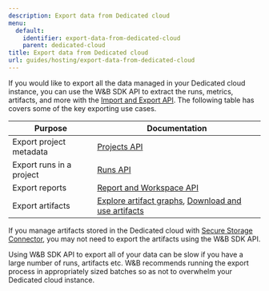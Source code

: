 ```yaml
---
description: Export data from Dedicated cloud
menu:
  default:
    identifier: export-data-from-dedicated-cloud
    parent: dedicated-cloud
title: Export data from Dedicated cloud
url: guides/hosting/export-data-from-dedicated-cloud
---
```


If you would like to export all the data managed in your Dedicated cloud instance, you can use the W&B SDK API to extract the runs, metrics, artifacts, and more with the [Import and Export API](/ref/python/public-api/). The following table has covers some of the key exporting use cases.

| Purpose | Documentation |
|---------|---------------|
| Export project metadata | [Projects API](/ref/python/public-api/projects) |
| Export runs in a project | [Runs API](/ref/python/public-api/runs) |
| Export reports | [Report and Workspace API](/guides/reports/clone-and-export-reports/) |
| Export artifacts | [Explore artifact graphs](/guides/artifacts/explore-and-traverse-an-artifact-graph/), [Download and use artifacts](/guides/artifacts/download-and-use-an-artifact/#download-and-use-an-artifact-stored-on-wb) |

If you manage artifacts stored in the Dedicated cloud with [Secure Storage Connector](/guides/app/settings-page/teams/#secure-storage-connector), you may not need to export the artifacts using the W&B SDK API.

<Note>
Using W&B SDK API to export all of your data can be slow if you have a large number of runs, artifacts etc. W&B recommends running the export process in appropriately sized batches so as not to overwhelm your Dedicated cloud instance.
</Note>